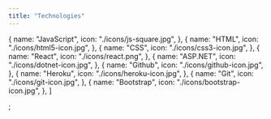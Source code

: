 ```yaml
---
title: "Technologies"
---
```


  {
    name: "JavaScript",
    icon: "./icons/js-square.jpg",
  },
  {
    name: "HTML",
    icon: "./icons/html5-icon.jpg",
  },
  {
    name: "CSS",
    icon: "./icons/css3-icon.jpg",
  },
  {
    name: "React",
    icon: "./icons/react.png",
  },
  {
    name: "ASP.NET",
    icon: "./icons/dotnet-icon.jpg",
  },
  {
    name: "Github",
    icon: "./icons/github-icon.jpg",
  },
  {
    name: "Heroku",
    icon: "./icons/heroku-icon.jpg",
  },
  {
    name: "Git",
    icon: "./icons/git-icon.jpg",
  },
  {
    name: "Bootstrap",
    icon: "./icons/bootstrap-icon.jpg",
  },
]

;
